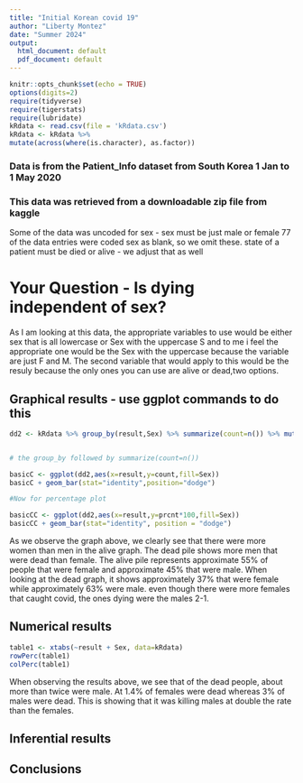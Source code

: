 ```yaml
---
title: "Initial Korean covid 19"
author: "Liberty Montez"
date: "Summer 2024"
output:
  html_document: default
  pdf_document: default
---
```


```r
knitr::opts_chunk$set(echo = TRUE)
options(digits=2)
require(tidyverse)
require(tigerstats)
require(lubridate)
kRdata <- read.csv(file = 'kRdata.csv')
kRdata <- kRdata %>%
mutate(across(where(is.character), as.factor))

```
### Data is from the Patient_Info dataset from South Korea 1 Jan to 1 May 2020
### This data was retrieved from a downloadable zip file from kaggle

Some of the data was uncoded for sex - sex must be just male or female
77 of the data entries were coded sex  as blank, so we omit these.
state of a patient must be died or alive - we adjust that as well   
  
# Your Question - Is dying independent of sex?
  
As I am looking at this data, the appropriate variables to use would be either sex that is all lowercase or Sex with the uppercase S and to me i feel the appropriate one would be the Sex with the uppercase because the variable are just F and M. The second variable that would apply to this would be the resuly because the only ones you can use are alive or dead,two options. 
  



## Graphical results - use ggplot commands to do this  
  
```r
dd2 <- kRdata %>% group_by(result,Sex) %>% summarize(count=n()) %>% mutate(prcnt=count/sum(count))


# the group_by followed by summarize(count=n())

basicC <- ggplot(dd2,aes(x=result,y=count,fill=Sex))
basicC + geom_bar(stat="identity",position="dodge")

#Now for percentage plot

basicCC <- ggplot(dd2,aes(x=result,y=prcnt*100,fill=Sex)) 
basicCC + geom_bar(stat="identity", position = "dodge")
```
  
 As we observe the graph above, we clearly see that there were more women than men in the alive graph. The dead pile shows more men that were dead than female. The alive pile represents approximate 55% of people that were female and approximate 45% that were male. When looking at the dead graph, it shows approximately 37% that were female while approximately 63% were male. even though there were more females that caught covid, the ones dying were the males 2-1. 





  
## Numerical results
  
```r
table1 <- xtabs(~result + Sex, data=kRdata)
rowPerc(table1)
colPerc(table1)
```
  
When observing the results above, we see that of the dead people, about more than twice were male. At 1.4% of females were dead whereas 3% of males were dead. This is showing that it was killing males at double the rate than the females. 

## Inferential results 




## Conclusions

